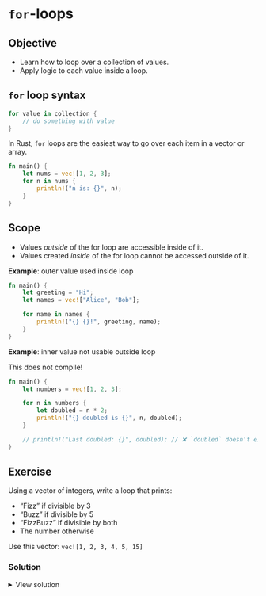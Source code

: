 # `for`-loops

::: callout-tip

## Objective

* Learn how to loop over a collection of values.
* Apply logic to each value inside a loop.
:::

## `for` loop syntax

```rust
for value in collection {
    // do something with value
}
```

In Rust, `for` loops are the easiest way to go over each item in a vector or array.

```rust
fn main() {
    let nums = vec![1, 2, 3];
    for n in nums {
        println!("n is: {}", n);
    }
}
```


## Scope

* Values *outside* of the for loop are accessible inside of it.
* Values created *inside* of the for loop cannot be accessed outside of it.


**Example**: outer value used inside loop

```rust
fn main() {
    let greeting = "Hi";
    let names = vec!["Alice", "Bob"];

    for name in names {
        println!("{} {}!", greeting, name);
    }
}
```

**Example**: inner value not usable outside loop

::: callout-danger
This does not compile!
:::

```rust
fn main() {
    let numbers = vec![1, 2, 3];

    for n in numbers {
        let doubled = n * 2;
        println!("{} doubled is {}", n, doubled);
    }

    // println!("Last doubled: {}", doubled); // ❌ `doubled` doesn't exist here
}
```

## Exercise

Using a vector of integers, write a loop that prints:

* "Fizz" if divisible by 3
* "Buzz" if divisible by 5
* "FizzBuzz" if divisible by both
* The number otherwise

Use this vector: `vec![1, 2, 3, 4, 5, 15]`

### Solution

<details>
<summary>View solution</summary>

```rust
fn main() {
    let nums = vec![1, 2, 3, 4, 5, 15];

    for n in nums {
        if n % 15 == 0 {
            println!("FizzBuzz");
        } else if n % 3 == 0 {
            println!("Fizz");
        } else if n % 5 == 0 {
            println!("Buzz");
        } else {
            println!("{}", n);
        }
    }
}
```

</details>
